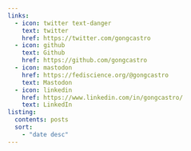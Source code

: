 ---
links:
  - icon: twitter text-danger
    text: twitter
    href: https://twitter.com/gongcastro
  - icon: github
    text: Github
    href: https://github.com/gongcastro
  - icon: mastodon 
    href: https://fediscience.org/@gongcastro
    text: Mastodon
  - icon: linkedin 
    href: https://www.linkedin.com/in/gongcastro/
    text: LinkedIn
listing:
  contents: posts
  sort:
    - "date desc"
---

